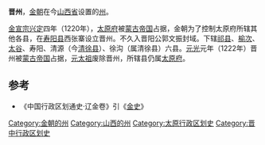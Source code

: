 '''晋州'''，[[金朝|金朝]]在今[[山西省|山西省]]设置的[[州|州]]。

[[金宣宗|金宣宗]][[兴定|兴定]]四年（1220年），[[太原府|太原府]]被[[蒙古帝国|蒙古帝国]]占据，金朝为了控制太原府所辖其他各县，在[[寿阳县|寿阳县]]西张寨设立晋州。不久入晋阳公郭文振封域。下辖[[祁县|祁县]]、[[榆次|榆次]]、[[太谷|太谷]]、寿阳、清源（今[[清徐县|清徐县]]）、徐沟（属清徐县）六县。[[元光_(金朝)|元光]]元年（1222年）晋州被[[蒙古帝国|蒙古帝国]]占据，[[元太祖|元太祖]]废除晋州，所辖县仍属[[太原府|太原府]]。
==参考==
*《中国行政区划通史·辽金卷》引《[[金史|金史]]》
{{金朝行政区划}}
[[Category:金朝的州|Category:金朝的州]] 
[[Category:山西的州|Category:山西的州]]
[[Category:太原行政区划史|Category:太原行政区划史]]
[[Category:晋中行政区划史|Category:晋中行政区划史]]